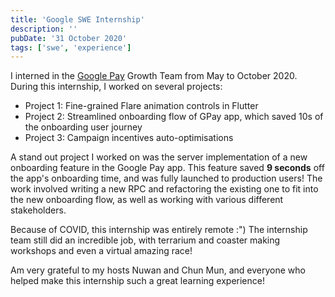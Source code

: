 ```yaml
---
title: 'Google SWE Internship'
description: ''
pubDate: '31 October 2020'
tags: ['swe', 'experience']
---
```


I interned in the [Google Pay](https://pay.google.com/intl/en_in/about/) Growth Team from May to October 2020. During this internship, I worked on several projects:
- Project 1: Fine-grained Flare animation controls in Flutter
- Project 2: Streamlined onboarding flow of GPay app, which saved 10s of the onboarding user journey 
- Project 3: Campaign incentives auto-optimisations

A stand out project I worked on was the server implementation of a new onboarding feature in the Google Pay app. This feature saved **9 seconds** off the app's onboarding time, and was fully launched to production users! 
The work involved writing a new RPC and refactoring the existing one to fit into the new onboarding flow, as well as working with various different stakeholders.

Because of COVID, this internship was entirely remote :") The internship team still did an incredible job, with terrarium and coaster making workshops and even a virtual amazing race!

Am very grateful to my hosts Nuwan and Chun Mun, and everyone who helped make this internship such a great learning experience!
